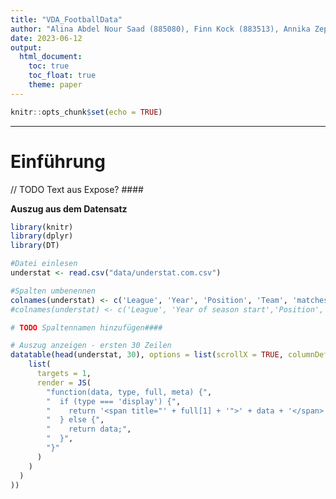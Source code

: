 ```yaml
---
title: "VDA_FootballData"
author: "Alina Abdel Nour Saad (885080), Finn Kock (883513), Annika Zepp (884717)"
date: 2023-06-12
output: 
  html_document:
    toc: true
    toc_float: true
    theme: paper
---
```


```r
knitr::opts_chunk$set(echo = TRUE)
```

---
# Einführung

// TODO Text aus Expose? ####

**Auszug aus dem Datensatz**

```r
library(knitr)
library(dplyr)
library(DT)

#Datei einlesen
understat <- read.csv("data/understat.com.csv")

#Spalten umbenennen
colnames(understat) <- c('League', 'Year', 'Position', 'Team', 'matches', 'wins', 'draws', 'loses', 'scored', 'conceded', 'Points', 'xG', 'xG_diff', 'npxG', 'xGA', 'xGA_diff', 'npxGA', 'npxGD', 'ppda_coef','oppda_coef','deep', 'deep_allowed', 'xpts', 'xpts_diff')
#colnames(understat) <- c('League', 'Year of season start','Position', 'Team name', 'Amount of games played', 'Amount of wins', 'Amount of draws', 'Amount of loses', 'Goals scored', 'Goals conceded', 'Points','expected Goals', 'expected Goals difference', 'Expected goals without penalties and own goals','Expected goals against', 'Difference between expected goals against and missed', 'Expected goals against without penalties and own goals','The difference between "for" and "against" expected goals without penalties and own goals', 'Passes allowed per defensive action in the opposition half','Opponent passes allowed per defensive action in the opposition half','Passes completed within an estimated 20 yards of goal (crosses excluded)', 'Opponent passes completed within an estimated 20 yards of goal (crosses excluded)', 'Expected points','Difference between actual and expected points')

# TODO Spaltennamen hinzufügen####

# Auszug anzeigen - ersten 30 Zeilen
datatable(head(understat, 30), options = list(scrollX = TRUE, columnDefs = list(
    list(
      targets = 1,
      render = JS(
        "function(data, type, full, meta) {",
        "  if (type === 'display') {",
        "    return '<span title="' + full[1] + '">' + data + '</span>';",
        "  } else {",
        "    return data;",
        "  }",
        "}"
      )
    )
  )
))
```
